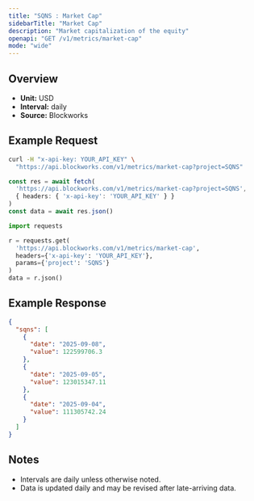 ```yaml
---
title: "SQNS : Market Cap"
sidebarTitle: "Market Cap"
description: "Market capitalization of the equity"
openapi: "GET /v1/metrics/market-cap"
mode: "wide"
---
```


## Overview

- **Unit:** USD
- **Interval:** daily
- **Source:** Blockworks

## Example Request

<CodeGroup>

```bash cURL
curl -H "x-api-key: YOUR_API_KEY" \
  "https://api.blockworks.com/v1/metrics/market-cap?project=SQNS"
```

```typescript TypeScript
const res = await fetch(
  'https://api.blockworks.com/v1/metrics/market-cap?project=SQNS',
  { headers: { 'x-api-key': 'YOUR_API_KEY' } }
)
const data = await res.json()
```

```python Python
import requests

r = requests.get(
  'https://api.blockworks.com/v1/metrics/market-cap',
  headers={'x-api-key': 'YOUR_API_KEY'},
  params={'project': 'SQNS'}
)
data = r.json()
```

</CodeGroup>

## Example Response

```json
{
  "sqns": [
    {
      "date": "2025-09-08",
      "value": 122599706.3
    },
    {
      "date": "2025-09-05",
      "value": 123015347.11
    },
    {
      "date": "2025-09-04",
      "value": 111305742.24
    }
  ]
}
```

## Notes
- Intervals are daily unless otherwise noted.
- Data is updated daily and may be revised after late-arriving data.
